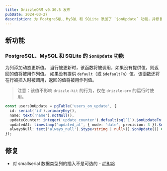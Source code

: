 ```yaml
---
title: DrizzleORM v0.30.5 发布
pubDate: 2024-03-27
description: 为 PostgreSQL、MySQL 和 SQLite 添加了 `$onUpdate` 功能，并修复了对 smallserial 数据类型列的插入问题。
---
```


## 新功能

### PostgreSQL、MySQL 和 SQLite 的 `$onUpdate` 功能

为列添加动态更新值。
当行被更新时，该函数将被调用，如果没有提供值，则返回的值将被用作列值。
如果没有提供 `default`（或 `$defaultFn`）值，该函数还将在行被插入时被调用，返回的值将被用作列值。

> 注意：该值不影响 `drizzle-kit` 的行为，仅在 `drizzle-orm` 的运行时使用。

```ts copy {4,5,6}
const usersOnUpdate = pgTable('users_on_update', {
  id: serial('id').primaryKey(),
  name: text('name').notNull(),
  updateCounter: integer('update_counter').default(sql`1`).$onUpdateFn(() => sql`update_counter + 1`),
  updatedAt: timestamp('updated_at', { mode: 'date', precision: 3 }).$onUpdate(() => new Date()),
  alwaysNull: text('always_null').$type<string | null>().$onUpdate(() => null),
});
```

## 修复

- 对 smallserial 数据类型列的插入不是可选的 - [#1848](https://github.com/drizzle-team/drizzle-orm/issues/1848)
